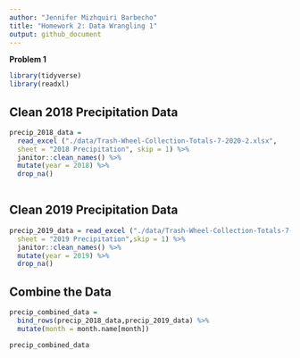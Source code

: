 ```yaml
---
author: "Jennifer Mizhquiri Barbecho"
title: "Homework 2: Data Wrangling 1"
output: github_document
---
```

**Problem 1**
```r
library(tidyverse)
library(readxl)
```

## Clean 2018 Precipitation Data
```r

precip_2018_data = 
  read_excel ("./data/Trash-Wheel-Collection-Totals-7-2020-2.xlsx", 
  sheet = "2018 Precipitation", skip = 1) %>% 
  janitor::clean_names() %>%
  mutate(year = 2018) %>% 
  drop_na()
  
```

## Clean 2019 Precipitation Data

```r
precip_2019_data = read_excel ("./data/Trash-Wheel-Collection-Totals-7-2020-2.xlsx", 
  sheet = "2019 Precipitation",skip = 1) %>% 
  janitor::clean_names() %>%
  mutate(year = 2019) %>% 
  drop_na()
```

## Combine the Data 

```r
precip_combined_data = 
  bind_rows(precip_2018_data,precip_2019_data) %>% 
  mutate(month = month.name[month])

precip_combined_data
```


